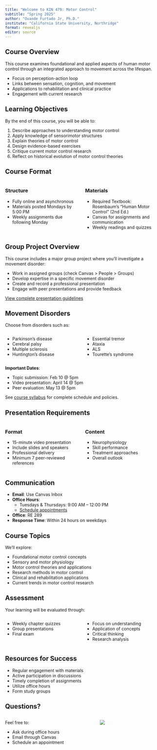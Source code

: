 ```yaml
---
title: "Welcome to KIN 479: Motor Control"
subtitle: "Spring 2025"
author: "Ovande Furtado Jr, Ph.D."
institute: "California State University, Northridge"
format: revealjs
editor: source
---
```


## Course Overview

This course examines foundational and applied aspects of human motor control through an integrated approach to movement across the lifespan.

::: {.incremental}
- Focus on perception-action loop
- Links between sensation, cognition, and movement
- Applications to rehabilitation and clinical practice
- Engagement with current research
:::

## Learning Objectives

By the end of this course, you will be able to:

::: {.incremental}
1. Describe approaches to understanding motor control
2. Apply knowledge of sensorimotor structures
3. Explain theories of motor control
4. Design evidence-based exercises
5. Critique current motor control research
6. Reflect on historical evolution of motor control theories
:::

## Course Format

::: {.columns}
::: {.column width="50%"}
### Structure
- Fully online and asynchronous
- Materials posted Mondays by 5:00 PM
- Weekly assignments due following Monday
:::

::: {.column width="50%"}
### Materials
- Required Textbook: Rosenbaum's "Human Motor Control" (2nd Ed.)
- Canvas for assignments and communication
- Weekly readings and quizzes
:::
:::

## Group Project Overview

This course includes a major group project where you'll investigate a movement disorder:

::: {.incremental}
- Work in assigned groups (check Canvas > People > Groups)
- Develop expertise in a specific movement disorder
- Create and record a professional presentation
- Engage with peer presentations and provide feedback
:::

[View complete presentation guidelines](../../assig-presentation.qmd)

## Movement Disorders

Choose from disorders such as:

::: {.columns}
::: {.column width="50%"}
- Parkinson's disease
- Cerebral palsy
- Multiple sclerosis
- Huntington's disease
:::

::: {.column width="50%"}
- Essential tremor
- Ataxia
- ALS
- Tourette's syndrome
:::
:::

**Important Dates**:

- Topic submission: Feb 10 @ 5pm
- Video presentation: April 14 @ 5pm
- Peer evaluation: May 13 @ 5pm

See [course syllabus](syllabus.qmd) for complete schedule and policies.

## Presentation Requirements

::: {.columns}
::: {.column width="50%"}
### Format
- 15-minute video presentation
- Include slides and speakers
- Professional delivery
- Minimum 7 peer-reviewed references
:::

::: {.column width="50%"}
### Content
- Neurophysiology
- Skill performance
- Treatment approaches
- Overall outlook
:::
:::

## Communication

::: {.incremental}
- **Email**: Use Canvas Inbox
- **Office Hours**: 
    - Tuesdays & Thursdays: 9:00 AM – 12:00 PM
    - [Schedule appointments](https://bit.ly/drfurtado-appointment)
- **Office**: RE 289
- **Response Time**: Within 24 hours on weekdays
:::

## Course Topics

We'll explore:

::: {.incremental}
- Foundational motor control concepts
- Sensory and motor physiology
- Motor control theories and applications
- Research methods in motor control
- Clinical and rehabilitation applications
- Current trends in motor control research
:::

## Assessment

Your learning will be evaluated through:

::: {.columns}
::: {.column width="50%"}
- Weekly chapter quizzes
- Group presentations
- Final exam
:::

::: {.column width="50%"}
- Focus on understanding
- Application of concepts
- Critical thinking
- Research analysis
:::
:::

## Resources for Success

::: {.incremental}
- Regular engagement with materials
- Active participation in discussions
- Timely completion of assignments
- Utilize office hours
- Form study groups
:::

## Questions?

::: {.columns}
::: {.column width="60%"}
Feel free to:

- Ask during office hours
- Email through Canvas
- Schedule an appointment
:::

::: {.column width="40%"}
![](/images/logos/csun-logo.png)
:::
:::
